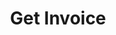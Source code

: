 ---
title: Get Invoice
description: Get an invoice by Payment ID.
openapi: get /invoices/payments/{payment_id}
---
